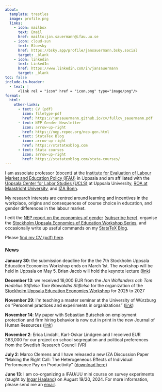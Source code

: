 ```yaml
---
about:
  template: trestles
  image: profile.png
  links:
    - icon: mailbox
      text: Email
      href: mailto:jan.sauermann@ifau.uu.se
    - icon: cloud-sun
      text: Bluesky
      href: https://bsky.app/profile/jansauermann.bsky.social
      target: _blank
    - icon: linkedin
      text: LinkedIn 
      href: https://www.linkedin.com/in/jansauermann
      target: _blank
toc: false
include-in-header:
  - text: |
      <link rel = "icon" href = "icon.png" type="image/png"/>      
format: 
  html: 
    other-links:
      - text: CV (pdf)
        icon: filetype-pdf
        href: https://jansauermann.github.io/cv/fullcv_sauermann.pdf
      - text: NEP Gender Newsletter
        icon: arrow-up-right
        href: https://nep.repec.org/nep-gen.html
      - text: StataTex Blog
        icon: arrow-up-right
        href: https://statatexblog.com
      - text: Stata courses
        icon: arrow-up-right
        href: https://statatexblog.com/stata-courses/           
---
```

  
I am associate professor (docent) at the [Institute for Evaluation of Labour Market and Education Policy (IFAU)](https://www.ifau.se/en/) in Uppsala and am affiliated with the [Uppsala Center for Labor Studies (UCLS)](https://www.ucls.nek.uu.se) at Uppsala University, [ROA at Maastricht University](https://roa.nl), and [IZA Bonn](https://www.iza.org).

My research interests are centred around learning and incentives in the workplace, origins and consequences of course choice in education, and gender differences in the labour market. 

I edit the [NEP report on the economics of gender](https://econpapers.repec.org/scripts/nep.pf?list=nepger) ([subscribe here](https://nep.repec.org/nep-gen.html)),  organise the [Stockholm Uppsala Economics of Education Workshop Series](educworkshop.qmd), and occasionally write up useful commands on my [StataTeX Blog](https://statatexblog.com).

Please [find my CV (pdf) here](https://jansauermann.github.io/cv/fullcv_sauermann.pdf). 

### News

**January 30**: the submission deadline for the the 7th Stockholm Uppsala Education Economics Workshop ends on March 1st. The workshop will be held in Uppsala on May 5. Brian Jacob will hold the keynote lecture ([link](educworkshop_2025.qmd))

**December 13**: we received 18,000 EUR from the *Jan Wallanders och Tom Hedelius Stiftelse Tore Browaldhs Stiftelse* for the organization of the [Stockholm Uppsala Education Economics Workshop](educworkshop.qmd) for 2025 to 2027

**November 29**: I'm teaching a master seminar at the University of Würzburg on "Personnel practices and experiments in organizations"  ([link](teaching_2025_wuerzburg.qmd))

**November 14**: My paper with Sebastian Butschek on employment protection and firm hiring behavior is now out in print in the new Journal of Human Resources ([link](https://jhr.uwpress.org/content/59/6/1981))


**November 2**: Erica Lindahl, Karl-Oskar Lindgren and I received EUR 383,000 for our project on school segregation and political preferences from the Swedish Research Council (VR)

**July 2**: Marco Clemens and I have released a new IZA Discussion Paper "Making the Right Call: The Heterogeneous Effects of Individual Performance Pay on Productivity" ([download here](https://ideas.repec.org/p/iza/izadps/dp17119.html))

**June 13**: I am co-organizing a IFAU/UU mini course on survey experiments (taught by [Ingar Haaland](https://sites.google.com/site/ingarhaaland/)) on August 19/20, 2024. For more information, please send me an [email](mailto:jan.sauermann@ifau.uu.se).

<!--

**March 15**: the [program of the next Stockholm Uppsala Education Economics Workshop is now online](educworkshop_2024.qmd). The keynote presentation will be held by Matthew Wiswall.

**December 11**: our paper "Earnings Losses and the Role of the Welfare State during the COVID-19 Pandemic: Evidence from Sweden" is now [available as open access at the Review of Income and Wealth](http://doi.org/10.1111/roiw.12670) 


**December 7**:  I received EUR 22,000 for organizing Workshops in Empirical Economics in Uppsala from the Jan Wallanders och Tom Hedelius stiftelse Tore Browaldhs stiftelse

**December 4**:  I received EUR 440,000 for my project on unemployment insurance from the Swedish Council for Health Working Life and Welfare (FORTE)


    theme: 
    - callout_research.scss 
-->